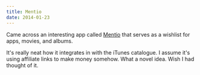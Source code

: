 ```yaml
---
title: Mentio
date: 2014-01-23
---
```



Came across an interesting app called [Mentio](https://itunes.apple.com/ca/app/mentio-personal-media-wish/id796557338?mt=8&uo=4&at=1l3v6zC) that serves as a wishlist for apps, movies, and albums.

It's really neat how it integrates in with the iTunes catalogue. I assume it's using affiliate links to make money somehow. What a novel idea. Wish I had thought of it.


  